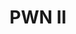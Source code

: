 ---
type: general
credit:
- Kevin Higgs
featured: false
location: CIF 3025
recording: 'https://youtu.be/zevWQTy-POE'
slides: pwn_ii_(binary_exploitation).pdf
tags:
- pwn
- stack exploitation
- x86_64
- PIE
- ASLR
- DEP/NX
- GOT/PLT
- RELRO
- stack canary
time_start: 2021-10-17T14:00:00.000000-05:00
title: PWN II
week_number: 7
---